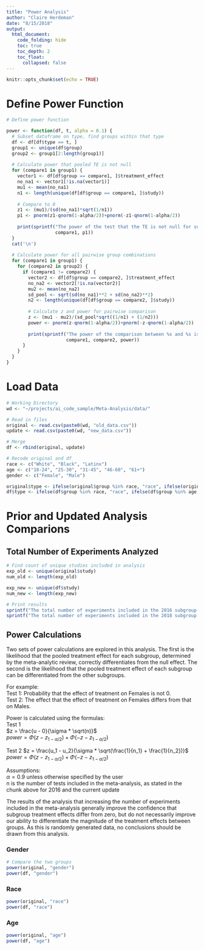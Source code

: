 ```yaml
---
title: "Power Analysis"
author: "Claire Herdeman"
date: "8/15/2018"
output: 
  html_document:
    code_folding: hide
    toc: true
    toc_depth: 2
    toc_float:
      collapsed: false
---
```


```r
knitr::opts_chunk$set(echo = TRUE)
```

# Define Power Function 

```r
# Define power function

power <- function(df, t, alpha = 0.1) {
  # Subset dataframe on type, find groups within that type
  df <- df[df$type == t, ]
  group1 <- unique(df$group)
  group2 <- group1[2:length(group1)]
  
  # Calculate power that pooled TE is not null
  for (compare1 in group1) {
    vector1 <- df[df$group == compare1, ]$treatment_effect
    no_na1 <- vector1[!is.na(vector1)]
    mu1 <- mean(no_na1)
    n1 <- length(unique(df[df$group == compare1, ]$study))
    
    # Compare to 0
    z1 <- (mu1)/(sd(no_na1)*sqrt(1/n1))
    p1 <- pnorm(z1-qnorm(1-alpha/2))+pnorm(-z1-qnorm(1-alpha/2))
    
    print(sprintf("The power of the test that the TE is not null for subgroup %s is %.4f.", 
                  compare1, p1))
  }
  cat('\n')
  
  # Calculate power for all pairwise group combinations
  for (compare1 in group1) {  
    for (compare2 in group2) {
      if (compare1 != compare2) {
        vector2 <- df[df$group == compare2, ]$treatment_effect
        no_na2 <- vector2[!is.na(vector2)]
        mu2 <- mean(no_na2)
        sd_pool <- sqrt(sd(no_na1)**2 + sd(no_na2)**2)
        n2 <- length(unique(df[df$group == compare2, ]$study))
    
        # Calculate z and power for pairwise comparison
        z <- (mu1 - mu2)/(sd_pool*sqrt((1/n1) + (1/n2)))
        power <- pnorm(z-qnorm(1-alpha/2))+pnorm(-z-qnorm(1-alpha/2))
  
        print(sprintf("The power of the comparison between %s and %s is %.4f.", 
                      compare1, compare2, power))
      }
    }
  }
}
```

# Load Data

```r
# Working Directory
wd <- "~/projects/ai_code_sample/Meta-Analysis/data/"

# Read in files
original <- read.csv(paste0(wd, "old_data.csv"))
update <- read.csv(paste0(wd, "new_data.csv"))

# Merge 
df <- rbind(original, update)

# Recode original and df
race <- c("White", "Black", "Latinx") 
age <- c("18-24", "25-30", "31-45", "46-60", "61+")
gender <- c("Female", "Male")

original$type <- ifelse(original$group %in% race, "race", ifelse(original$group %in% age, "age", "gender"))
df$type <- ifelse(df$group %in% race, "race", ifelse(df$group %in% age, "age", "gender"))  
```

# Prior and Updated Analysis Comparions

## Total Number of Experiments Analyzed

```r
# Find count of unique studies included in analysis
exp_old <- unique(original$study)
num_old <- length(exp_old)

exp_new <- unique(df$study)
num_new <- length(exp_new)

# Print results
sprintf("The total number of experiments included in the 2016 subgroup analysis was %s", num_old)
sprintf("The total number of experiments included in the 2018 subgroup analysis update is %s", num_new)
```

## Power Calculations {.tabset}
Two sets of power calculations are explored in this analysis. The first is the likelihood that the pooled treatment effect for each subgroup, determined by the meta-analytic review, correctly differentiates from the null effect.  The second is the likelihood that the pooled treatment effect of each subgroup can be differentiated from the other subgroups. 

For example:  
Test 1: Probability that the effect of treatment on Females is not 0.  
Test 2: The effect that the effect of treatment on Females differs from that on Males.  

Power is calculated using the formulas:  
Test 1  
$z = \frac{u - 0}{\sigma * \sqrt(n)}$  
$power = \Phi(z - z_{1-\alpha/2}) + \Phi(-z - z_{1-\alpha/2})$  

Test 2 \n
$z = \frac{u_1 - u_2}{\sigma * \sqrt(\frac{1}{n_1} + \frac{1}{n_2})}$  
$power = \Phi(z - z_{1-\alpha/2}) + \Phi(-z - z_{1-\alpha/2})$  

Assumptions:  
  $\alpha = 0.9$ unless otherwise specified by the user  
  n is the number of tests included in the meta-analysis, as stated in the chunk above for 2016 and the current update  


The results of the analysis that increasing the number of experiments included in the meta-analysis generally improve the confidence that subgroup  treatment effects differ from zero, but do not necessarily improve our ability to differentiate the magnitude of the treatment effects between groups. As this is randomly generated data, no conclusions should be drawn from this analysis.

### Gender
```r
# Compare the two groups
power(original, "gender")
power(df, "gender")
```

### Race
```r
power(original, "race")
power(df, "race")
```

### Age
```r
power(original, "age")
power(df, "age")
```
